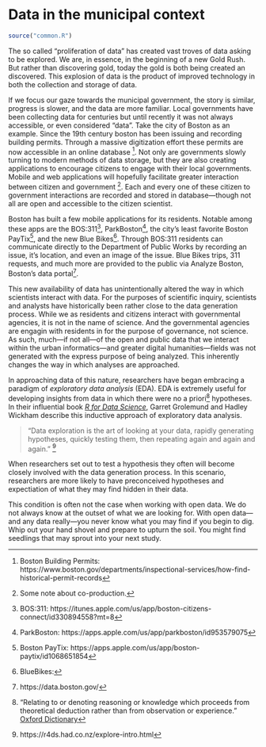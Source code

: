 # Data in the municipal context

```r
source("common.R")
```

The so called "proliferation of data" has created vast troves of data asking to be explored. We are, in essence, in the beginning of a new Gold Rush. But rather than discovering gold, today the gold is both being created an discovered. This explosion of data is the product of improved technology in both the collection and storage of data. 

If we focus our gaze towards the municipal government, the story is similar, progress is slower, and the data are more familiar. Local governments have been collecting data for centuries but until recently it was not always accessible, or even considered "data". Take the city of Boston as an example. Since the 19th century boston has been issuing and recording building permits. Through a massive digitization effort these permits are now accessible in an online database [^1]. Not only are governments slowly turning to modern methods of data storage, but they are also creating applications to encourage citizens to engage with their local governments. Mobile and web applications will hopefully facilitate greater interaction between citizen and government [^2]. Each and every one of these citizen to government interactions are recorded and stored in database—though not all are open and accessible to the citizen scientist. 

Boston has built a few mobile applications for its residents. Notable among these apps are the BOS:311[^3], ParkBoston[^4], the city's least favorite Boston PayTix[^5], and the new Blue Bikes[^6]. Through BOS:311 residents can communicate directly to the Department of Public Works by recording an issue, it's location, and even an image of the issue. Blue Bikes trips, 311 requests, and much more are provided to the public via Analyze Boston, Boston's data portal[^7]. 

This new availability of data has unintentionally altered the way in which scientists interact with data. For the purposes of scientific inquiry, scientists and analysts have historically been rather close to the data generation process. While we as residents and citizens interact with governmental agencies, it is not in the name of science. And the governmental agencies are engagin with residents in for the purpose of governance, not science. As such, much—if not all—of the open and public data that we interact within the urban informatics—and greater digital humanities—fields was not generated with the express purpose of being analyzed. This inherently changes the way in which analyses are approached. 

In approaching data of this nature, researchers have began embracing a paradigm of _exploratory data analysis_ (EDA). EDA is extremely useful for developing insights from data in which there were no a priori[^8] hypotheses. In their influential book [_R for Data Science_](https://r4ds.had.co.nz), Garret Grolemund and Hadley Wickham describe this inductive approach of exploratory data analysis. 

> "Data exploration is the art of looking at your data, rapidly generating hypotheses, quickly testing them, then repeating again and again and again." [^9]

When researchers set out to test a hypothesis they often will become closely involved with the data generation process. In this scenario, researchers are more likely to have preconceived hypotheses and expectiation of what they may find hidden in their data. 

This condition is often not the case when working with open data. We do not always know at the outset of what we are looking for. With open data—and any data really—you never know what you may find if you begin to dig. Whip out your hand shovel and prepare to upturn the soil. You might find seedlings that may sprout into your next study. 



[^1]: Boston Building Permits: https://www.boston.gov/departments/inspectional-services/how-find-historical-permit-records
[^2]: Some note about co-production.
[^3]: BOS:311: https://itunes.apple.com/us/app/boston-citizens-connect/id330894558?mt=8
[^4]: ParkBoston: https://apps.apple.com/us/app/parkboston/id953579075
[^5]: Boston PayTix: https://apps.apple.com/us/app/boston-paytix/id1068651854
[^6]: BlueBikes:
[^7]: https://data.boston.gov/
[^8]: "Relating to or denoting reasoning or knowledge which proceeds from theoretical deduction rather than from observation or experience." [Oxford Dictionary](https://www.lexico.com/definition/a_priori)
[^9]: https://r4ds.had.co.nz/explore-intro.html
